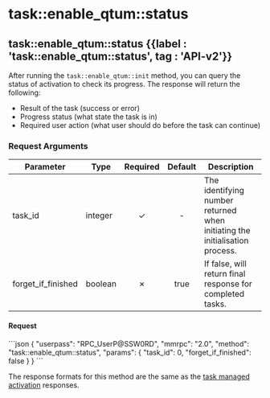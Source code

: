 
# task::enable_qtum::status

## task::enable_qtum::status {{label : 'task::enable_qtum::status', tag : 'API-v2'}}

After running the `task::enable_qtum::init` method, you can query the status of activation to check its progress. The response will return the following:

* Result of the task (success or error)
* Progress status (what state the task is in)
* Required user action (what user should do before the task can continue)

### Request Arguments

| Parameter            | Type    | Required | Default | Description                                                                 |
| -------------------- | ------- | :------: | :-----: | --------------------------------------------------------------------------- |
| task_id              | integer |     ✓    |    -    | The identifying number returned when initiating the initialisation process. |
| forget_if_finished   | boolean |     ✗    |  true   | If false, will return final response for completed tasks.                   |

#### Request

<CodeGroup title="QTUM Activation Status" tag="POST" label="task::enable_qtum::status" mm2MethodDecorate="true">
  ```json
  {
    "userpass": "RPC_UserP@SSW0RD",
    "mmrpc": "2.0",
    "method": "task::enable_qtum::status",
    "params": {
      "task_id": 0,
      "forget_if_finished": false
    }
  }
  ```
</CodeGroup>

The response formats for this method are the same as the [task managed activation](/komodo-defi-framework/api/v20/coin_activation/task_managed/) responses. 